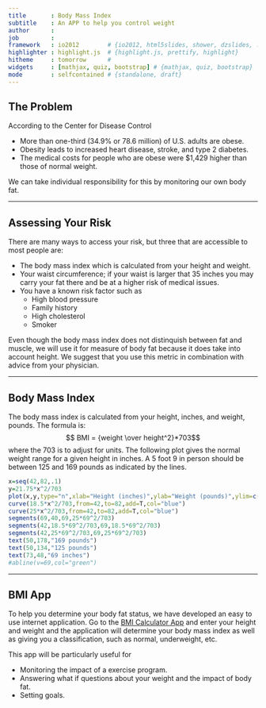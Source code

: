 ```yaml
---
title       : Body Mass Index
subtitle    : An APP to help you control weight
author      : 
job         : 
framework   : io2012        # {io2012, html5slides, shower, dzslides, ...}
highlighter : highlight.js  # {highlight.js, prettify, highlight}
hitheme     : tomorrow      # 
widgets     : [mathjax, quiz, bootstrap] # {mathjax, quiz, bootstrap}
mode        : selfcontained # {standalone, draft}
---
```


## The Problem

According to the Center for Disease Control

* More than one-third (34.9% or 78.6 million) of U.S. adults are obese. 
* Obesity leads to increased heart disease, stroke, and type 2 diabetes.
* The medical costs for people who are obese were $1,429 higher than those of normal weight. 

We can take individual responsibility for this by monitoring our own body fat.

---

## Assessing Your Risk

There are many ways to access your risk, but three that are accessible to most people are:

* The body mass index which is calculated from your height and weight.
* Your waist circumference; if your waist is larger that 35 inches you may carry your fat there and be at a higher risk of medical issues.
* You have a known risk factor such as
  * High blood pressure
  * Family history
  * High cholesterol
  * Smoker  
  
Even though the body mass index does not distinquish between fat and muscle, we will use it for measure of body fat because it does take into account height.  We suggest that you use this metric in combination with advice from your physician.

---  


## Body Mass Index

The body mass index is calculated from your height, inches, and weight, pounds.  The formula is:
$$ BMI = {weight \over height^2}*703$$
where the 703 is to adjust for units.  The following plot gives the normal weight range for a given height in inches.  A 5 foot 9 in person should be between 125 and 169 pounds as indicated by the lines.  
```r
x=seq(42,82,.1)
y=21.75*x^2/703
plot(x,y,type="n",xlab="Height (inches)",ylab="Weight (pounds)",ylim=c(40,240))
curve(18.5*x^2/703,from=42,to=82,add=T,col="blue")
curve(25*x^2/703,from=42,to=82,add=T,col="blue")
segments(69,40,69,25*69^2/703)
segments(42,18.5*69^2/703,69,18.5*69^2/703)
segments(42,25*69^2/703,69,25*69^2/703)
text(50,178,"169 pounds")
text(50,134,"125 pounds")
text(73,48,"69 inches")
#abline(v=69,col="green")
```  

    


---

## BMI App

To help you determine your body fat status, we have developed an easy to use internet application.  Go to the [BMI Calculator App](https://anand336.shinyapps.io/BMI_Calc) and enter your height and weight and the application will determine your body mass index as well as giving you a classification, such as normal, underweight, etc.  

This app will be particularly useful for


* Monitoring the impact of a exercise program. 
* Answering what if questions about your weight and the impact of body fat.
* Setting goals. 


